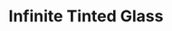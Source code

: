 ---
title: "Infinite Tinted Glass"
images:
  color: "MUfCHtba5zu7iGQqohKm5zd2IO7n6V10a3qfuegh8lPKyNUZ"
  item: "MUfCHtba5zu71uq7Z0feuQmwFOYgHvnNdSroAIe0bB5ChjXU"
type: "magic/infinite"
crate: "glass"
unmodifiable: true
winChance: 6
---
